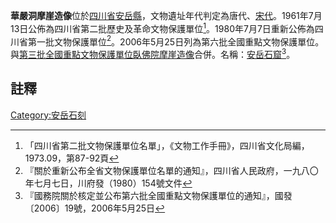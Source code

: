 {{msg:四川省文物保護單位
|名稱 = 華嚴洞、[[安岳黃桷大佛寺摩崖造像|大佛寺]]、[[圓覺洞摩崖造像|圓覺洞摩崖造像]]
|編號 = 7
|圖片 = 
|級別 = S02
|分類 = 
|時代 = [[唐代|唐代]]、[[宋代|宋代]]
|地点 = [[四川省|四川省]][[安岳縣|安岳縣]]
|坐標 =
|登錄 = 1961年7月13日
}}
{{msg:四川省文物保護單位
|名稱 = 華嚴洞摩崖造像
|編號 = 46
|圖片 = 
|級別 = S1
|分類 = 
|時代 = [[唐代|唐代]]、[[宋代|宋代]]
|地点 = [[四川省|四川省]][[安岳縣|安岳縣]]
|坐標 =
|登錄 = 1980年7月7日
}}
{{msg:四川省文物保護單位
|名稱 = [[安岳石窟|安岳石窟]]-華嚴洞摩崖造像
|編號 = 50
|圖片 = 
|級別 = 106
|分類 = 
|時代 = 唐至清
|地点 = [[四川省|四川省]][[安岳縣|安岳縣]]
|坐標 =
|登錄 = 2006年5月25日
}}
'''華嚴洞摩崖造像'''位於[[四川省|四川省]][[安岳縣|安岳縣]]，文物遺址年代判定為唐代、[[宋代|宋代]]。1961年7月13日公佈為四川省第二批歷史及革命文物保護單位<ref>「四川省第二批文物保護單位名單」，《文物工作手冊》，四川省文化局編，1973.09，第87-92頁</ref>。1980年7月7日重新公佈為四川省第一批文物保護單位<ref>『關於重新公布全省文物保護單位名單的通知』，四川省人民政府，一九八〇年七月七日，川府發（1980）154號文件</ref>。2006年5月25日列為第六批全國重點文物保護單位。與[[第三批全國重點文物保護單位|第三批全國重點文物保護單位]][[臥佛院摩崖造像|臥佛院摩崖造像]]合併。名稱：[[安岳石窟|安岳石窟]]<ref>『國務院關於核定並公布第六批全國重點文物保護單位的通知』，國發〔2006〕19號，2006年5月25日</ref>。
==註釋==
{{reflist}}
{{文物保護單位小作品}}
{{四川全國重點文物保護單位}}
[[Category:安岳石刻|Category:安岳石刻]]